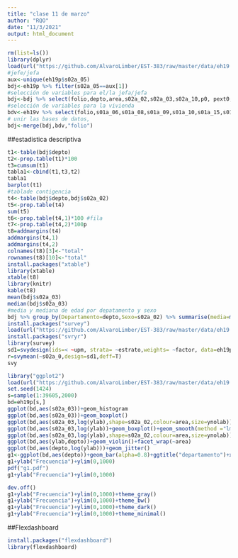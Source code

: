 ```yaml
---
title: "clase 11 de marzo"
author: "RQO"
date: "11/3/2021"
output: html_document
---
```

```r
rm(list=ls())
library(dplyr)
load(url("https://github.com/AlvaroLimber/EST-383/raw/master/data/eh19.RData"))
#jefe/jefa
aux<-unique(eh19p$s02a_05)
bdj<-eh19p %>% filter(s02a_05==aux[1])
#selección de variables para el/la jefa/jefa 
bdj<-bdj %>% select(folio,depto,area,s02a_02,s02a_03,s02a_10,p0, pext0, niv_ed, niv_ed_g, aestudio)
#selección de variables para la vivienda
bdv<-eh19v %>% select(folio,s01a_06,s01a_08,s01a_09,s01a_10,s01a_15,s01a_16)
# unir las bases de datos, 
bdj<-merge(bdj,bdv,"folio")

```
##estadistica descriptiva
```r
t1<-table(bdj$depto)
t2<-prop.table(t1)*100
t3=cumsum(t1)
tabla1<-cbind(t1,t3,t2)
tabla1
barplot(t1)
#tablade contigencia
t4<-table(bdj$depto,bdj$s02a_02)
t5<-prop.table(t4)
sum(t5)
t6<-prop.table(t4,1)*100 #fila
t7<-prop.table(t4,2)*100p
t8=addmargins(t4)
addmargins(t4,1)
addmargins(t4,2)
colnames(t8)[3]<-"total"
rownames(t8)[10]<-"total"
install.packages("xtable")
library(xtable)
xtable(t8)
library(knitr)
kable(t8)
mean(bdj$s02a_03)
median(bdj$s02a_03)
#media y mediana de edad por depatamento y sexo
bdj %>% group_by(Departamento=depto,Sexo=s02a_02) %>% summarise(media=mean(s02a_03),Mediana=median(s02a_03)) #ctrl ship m 
install.packages("survey")
load(url("https://github.com/AlvaroLimber/EST-383/raw/master/data/eh19.RData"))
install.packages("svryr")
library(survey)
sd1=svydesign(ids=< ~upm, strata= ~estrato,weights= ~factor, data=eh19p)
r=svymean(~sO2a_0,design=sd1,deff=T)
svy
```

```r
library("ggplot2")
load(url("https://github.com/AlvaroLimber/EST-383/raw/master/data/eh19.RData"))
set.seed(1424)
s=sample(1:39605,2000)
bd=eh19p[s,]
ggplot(bd,aes(s02a_03))+geom_histogram
ggplot(bd,aes(s02a_03))+geom_boxplot()
ggplot(bd,aes(s02a_03,log(ylab),shape=s02a_02,colour=area,size=ynolab))+geom_point()+geom_smooth()
ggplot(bd,aes(s02a_03,log(ylab))+geom_boxplot()+geom_smooth(method ="lm")
ggplot(bd,aes(s02a_03,log(ylab),shape=s02a_02,colour=area,size=ynolab))+geom_point()+facet_wrap(~depto+p0)
ggplot(bd,aes(ylab,depto))+geom_violin()+facet_wrap(~area)
ggplot(bd,aes(depto,log(ylab)))+geom_jitter()
g1<-ggplot(bd,aes(depto))+geom_bar(alpha=0.8)+ggtitle("departamento")+xlab("departamento")
g1+ylab("Frecuencia")+ylim(0,1000)
pdf("g1.pdf")
g1+ylab("Frecuencia")+ylim(0,1000)

dev.off()
g1+ylab("Frecuencia")+ylim(0,1000)+theme_gray()
g1+ylab("Frecuencia")+ylim(0,1000)+theme_bw()
g1+ylab("Frecuencia")+ylim(0,1000)+theme_dark()
g1+ylab("Frecuencia")+ylim(0,1000)+theme_minimal()

```
##Flexdashboard
```r
install.packages("flexdashboard")
library(flexdashboard)
```


